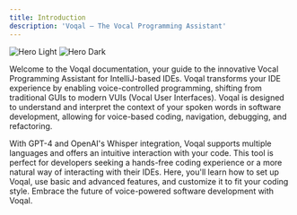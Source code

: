 ```yaml
---
title: Introduction
description: 'Voqal — The Vocal Programming Assistant'
---
```


<img
    className="block dark:hidden"
    src="/images/bring_your_own_ai.svg"
    alt="Hero Light"
/>
<img
    className="hidden dark:block"
    src="/images/bring_your_own_ai.svg"
    alt="Hero Dark"
/>

Welcome to the Voqal documentation, your guide to the innovative Vocal Programming Assistant for IntelliJ-based IDEs.
Voqal transforms your IDE experience by enabling voice-controlled programming, shifting from traditional GUIs to modern VUIs (Vocal User Interfaces).
Voqal is designed to understand and interpret the context of your spoken words in software development, allowing for voice-based coding, navigation, debugging, and refactoring.

With GPT-4 and OpenAI's Whisper integration, Voqal supports multiple languages and offers an intuitive interaction with your code.
This tool is perfect for developers seeking a hands-free coding experience or a more natural way of interacting with their IDEs.
Here, you'll learn how to set up Voqal, use basic and advanced features, and customize it to fit your coding style.
Embrace the future of voice-powered software development with Voqal.
